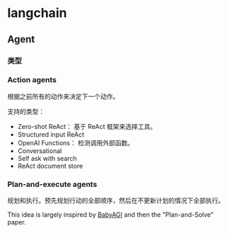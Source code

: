 # langchain

## Agent
### 类型
### Action agents
根据之前所有的动作来决定下一个动作。

支持的类型：
* Zero-shot ReAct： 基于 ReAct 框架来选择工具。
* Structured input ReAct
* OpenAI Functions： 检测调用外部函数。
* Conversational
* Self ask with search
* ReAct document store

### Plan-and-execute agents
规划和执行。预先规划行动的全部顺序，然后在不更新计划的情况下全部执行。

This idea is largely inspired by [BabyAGI](https://github.com/yoheinakajima/babyagi) and then the "Plan-and-Solve" paper.

